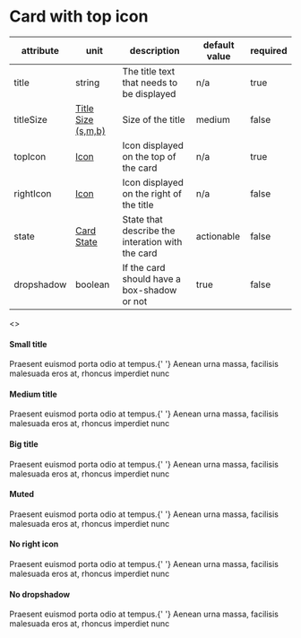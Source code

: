 

<Meta title="JSX/Cards/Card with top icon" />

# Card with top icon

| attribute  | unit                                                                                 | description                                      | default value | required |
| ---------- | ------------------------------------------------------------------------------------ | ------------------------------------------------ | ------------- | -------- |
| title      | string                                                                               | The title text that needs to be displayed        | n/a           | true     |
| titleSize  | [Title Size (s,m,b)](?path=/story/jsx-cards-intro--page#title-size-small-medium-big) | Size of the title                                | medium        | false    |
| topIcon    | [Icon](?path=/story/jsx-cards-intro--page#icon)                                      | Icon displayed on the top of the card            | n/a           | true     |
| rightIcon  | [Icon](?path=/story/jsx-cards-intro--page#icon)                                      | Icon displayed on the right of the title         | n/a           | false    |
| state      | [Card State](?path=/story/jsx-cards-intro--page#card-state)                          | State that describe the interation with the card | actionable    | false    |
| dropshadow | boolean                                                                              | If the card should have a box-shadow or not      | true          | false    |

<Preview>
  <>
    <h4 className="p-h4">Small title</h4>
    <CardWithTopIcon
      title="Lorem ipsum"
      titleSize="small"
      className="wmx6 mt8"
      rightIcon="arrow"
      topIcon={featherLogo}
    >
      <p className="p-p mt16 tc-grey-700">
        Praesent euismod porta odio at tempus.{' '}
        <span className="fw-bold">Aenean urna massa</span>, facilisis malesuada
        eros at, rhoncus imperdiet nunc
      </p>
    </CardWithTopIcon>
    <h4 className="p-h4 mt24">Medium title</h4>
    <CardWithTopIcon
      title="Lorem ipsum"
      titleSize="medium"
      className="wmx6 mt8"
      rightIcon="arrow"
      topIcon={featherLogo}
    >
      <p className="p-p mt16 tc-grey-700">
        Praesent euismod porta odio at tempus.{' '}
        <span className="fw-bold">Aenean urna massa</span>, facilisis malesuada
        eros at, rhoncus imperdiet nunc
      </p>
    </CardWithTopIcon>
    <h4 className="p-h4 mt24">Big title</h4>
    <CardWithTopIcon
      title="Lorem ipsum"
      titleSize="big"
      className="wmx6 mt8"
      rightIcon="arrow"
      topIcon={featherLogo}
    >
      <p className="p-p mt16 tc-grey-700">
        Praesent euismod porta odio at tempus.{' '}
        <span className="fw-bold">Aenean urna massa</span>, facilisis malesuada
        eros at, rhoncus imperdiet nunc
      </p>
    </CardWithTopIcon>
    <h4 className="p-h4 mt24">Muted</h4>
    <CardWithTopIcon
      title="Lorem ipsum"
      className="wmx6 mt8"
      rightIcon="arrow"
      topIcon={featherLogo}
      state="muted"
    >
      <p className="p-p mt16 tc-grey-700">
        Praesent euismod porta odio at tempus.{' '}
        <span className="fw-bold">Aenean urna massa</span>, facilisis malesuada
        eros at, rhoncus imperdiet nunc
      </p>
    </CardWithTopIcon>
    <h4 className="p-h4 mt24">No right icon</h4>
    <CardWithTopIcon
      title="Lorem ipsum"
      topIcon={featherLogo}
      titleSize="small"
      className="wmx6 mt8"
    >
      <p className="p-p mt16 tc-grey-700">
        Praesent euismod porta odio at tempus.{' '}
        <span className="fw-bold">Aenean urna massa</span>, facilisis malesuada
        eros at, rhoncus imperdiet nunc
      </p>
    </CardWithTopIcon>
    <h4 className="p-h4 mt24">No dropshadow</h4>
    <CardWithTopIcon
      title="Lorem ipsum"
      topIcon={featherLogo}
      titleSize="small"
      className="wmx6 mt8"
      dropshadow={false}
    >
      <p className="p-p mt16 tc-grey-700">
        Praesent euismod porta odio at tempus.{' '}
        <span className="fw-bold">Aenean urna massa</span>, facilisis malesuada
        eros at, rhoncus imperdiet nunc
      </p>
    </CardWithTopIcon>
  </>
</Preview>

